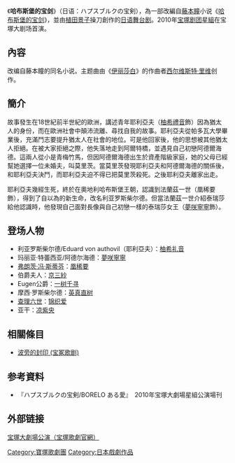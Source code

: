 {{NoteTA
|T=zh-hans:哈布斯堡的宝剑 (宝冢歌剧);zh-hant:哈布斯堡的寶劍 (寶塚歌劇)
}}
《'''哈布斯堡的宝剑'''》（日语：ハプスブルクの宝剣），為一部改編自[[藤本瞳|藤本瞳]]小说《[[哈布斯堡的宝剑|哈布斯堡的宝剑]]》，並由[[植田景子|植田景子]]操刀創作的[[日语|日语]][[舞台剧|舞台剧]]。2010年[[宝塚剧团|宝塚剧团]][[星組|星組]]在宝塚大剧场首演。

==內容==
改编自藤本瞳的同名小说。主题曲由《[[茜茜公主|伊丽莎白]]》的作曲者[[西尔维斯特·里维|西尔维斯特·里维]]创作。

==簡介==
故事發生在18世紀前半世紀的歐洲，講述青年耶利亞夫（[[柚希禮音|柚希禮音]]飾）因為猶太人的身份，而在歐洲社會中顛沛流離、尋找自我的故事。耶利亞夫從帕多瓦大學畢業後，充滿鬥志要提升猶太人在社會的地位。可是他回家後，他的思想被其他猶太人拒絕。在被大家拒絕之際，他失落地走到阿爾特橋，並遇見自己初戀阿德爾海德。這兩人從小是青梅竹馬，但因阿德爾海德出生於資產階級家庭，她的父母已經幫她選擇一位未婚夫，叫莫里茨。當莫里茨發現耶利亞夫和阿德爾海德的關係後，和耶利亞夫決鬥，而耶利亞夫迫不得已把莫里茨殺死。之後耶利亞夫離家出走。

耶利亞夫幾經生死，終於在奧地利哈布斯堡王朝，認識到法蘭茲一世（凰稀要飾），得到了自以為的新生命，改名利亚罗斯柴尔德。但當法蘭茲一世介紹泰瑞莎給他認識時，他發現自己面對長像與自己初戀一樣的泰瑞莎女王（[[夢咲寧寧|夢咲寧寧]]飾）。

==登场人物==
* 利亚罗斯柴尔德/Eduard von authovil（耶利亞夫）：[[柚希礼音|柚希礼音]]
* 玛丽亚·特蕾西亚/阿德尔海德：[[夢咲寧寧|夢咲寧寧]]
* [[弗朗茨一世_(神圣罗马帝国)|弗朗茨·冯·斯蒂芬]]：[[凰稀要|凰稀要]]
* 伯爵夫人：[[京三紗|京三紗]]
* Eugen公爵：[[一树千寻|一树千寻]]
* 摩西·罗斯柴尔德：[[英真直树|英真直树]]
* [[查理六世_(神圣罗马帝国)|查理六世]]：[[锦织爱|锦织爱]]
* 亚干：[[凉紫央|凉紫央]]

== 相關條目 ==
* [[波旁的封印_(宝冢歌剧)|波旁的封印 (宝冢歌剧)]]

== 参考資料 ==
* 『ハプスブルクの宝剣/BORELO ある愛』　2010年宝塚大劇場星組公演場刊

== 外部链接 ==
[http://archive.kageki.hankyu.co.jp/revue/backnumber/10/star_takarazuka_habsburg/index.html 宝塚大劇場公演（宝塚歌劇官網）] {{Wayback|url=http://archive.kageki.hankyu.co.jp/revue/backnumber/10/star_takarazuka_habsburg/index.html |date=20200926151054 }} 

[[Category:寶塚歌劇團|Category:寶塚歌劇團]]
[[Category:日本戲劇作品|Category:日本戲劇作品]]